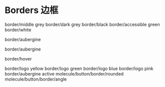 

<Meta title="06 - Borders 边框" component={ControlState} />

# Borders 边框

<ControlState type="bordered" degree="gray">
  border/middle grey
</ControlState>
<ControlState type="bordered" degree="dark-gray">
  border/dark grey
</ControlState>
<ControlState type="bordered" degree="black">
  border/black
</ControlState>

<ControlState type="bordered" degree="dark-blue">
  border/accessible green
</ControlState>

<ControlState type="bordered" degree="white">
  border/white
</ControlState>

<ControlState type="hover">border/aubergine</ControlState>

<ControlState type="bordered" degree="aubergine">
  border/aubergine
</ControlState>

<ControlState type="focused">border/hover</ControlState>

<ControlState type="bordered" degree="yellow">
  border/logo yellow
</ControlState>

<ControlState type="bordered" degree="green">
  border/logo green
</ControlState>

<ControlState type="bordered" degree="light-blue">
  border/logo blue
</ControlState>

<ControlState type="bordered" degree="pink">
  border/logo pink
</ControlState>

<ControlState type="bordered" degree="active-aubergine">
  border/aubergine active
</ControlState>

<ControlState type="bordered" degree="dark-green" round>
  molecule/button/border/rounded
</ControlState>

<ControlState type="bordered" degree="dark-green">
  molecule/button/border/angle
</ControlState>
